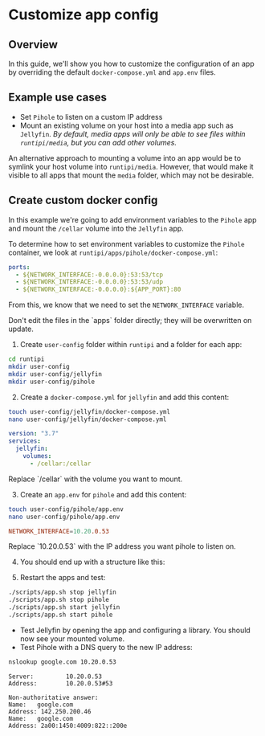 
# Customize app config

## Overview

In this guide, we'll show you how to customize the configuration of an app by overriding the default `docker-compose.yml` and `app.env` files.

## Example use cases

- Set `Pihole` to listen on a custom IP address
- Mount an existing volume on your host into a media app such as `Jellyfin`. *By default, media apps will only be able to see files within `runtipi/media`, but you can add other volumes.*

An alternative approach to mounting a volume into an app would be to symlink your host volume into `runtipi/media`. However, that would make it visible to all apps that mount the `media` folder, which may not be desirable.

## Create custom docker config

In this example we're going to add environment variables to the `Pihole` app and mount the `/cellar` volume into the `Jellyfin` app.

To determine how to set environment variables to customize the `Pihole` container, we look at `runtipi/apps/pihole/docker-compose.yml`:

```yml
ports:
  - ${NETWORK_INTERFACE:-0.0.0.0}:53:53/tcp
  - ${NETWORK_INTERFACE:-0.0.0.0}:53:53/udp
  - ${NETWORK_INTERFACE:-0.0.0.0}:${APP_PORT}:80
```

From this, we know that we need to set the `NETWORK_INTERFACE` variable.

<Callout>
  Don't edit the files in the `apps` folder directly; they will be overwritten on update.
</Callout>

1. Create `user-config` folder within `runtipi` and a folder for each app:
```bash
cd runtipi
mkdir user-config
mkdir user-config/jellyfin
mkdir user-config/pihole
```

2. Create a `docker-compose.yml` for `jellyfin` and add this content:

```bash
touch user-config/jellyfin/docker-compose.yml
nano user-config/jellyfin/docker-compose.yml
```

```yml
version: "3.7"
services:
  jellyfin:
    volumes:
      - /cellar:/cellar
```

<Callout>
  Replace `/cellar` with the volume you want to mount.
</Callout>

3. Create an `app.env` for `pihole` and add this content:

```bash
touch user-config/pihole/app.env
nano user-config/pihole/app.env
```

```conf
NETWORK_INTERFACE=10.20.0.53
```

<Callout>
  Replace `10.20.0.53` with the IP address you want pihole to listen on.
</Callout>

4. You should end up with a structure like this:

<FileTree>
    <FileTree.Folder name="runtipi" defaultOpen>
        <FileTree.Folder name="app-data" />
        <FileTree.Folder name="apps" />
        <FileTree.Folder name="user-config" defaultOpen>
            <FileTree.Folder name="jellyfin" defaultOpen>
                <FileTree.File name="docker-compose.yml" />
            </FileTree.Folder>
            <FileTree.Folder name="pihole" defaultOpen>
                <FileTree.File name="app.env" />
            </FileTree.Folder>
        </FileTree.Folder>
    </FileTree.Folder>
</FileTree>

5. Restart the apps and test:

```bash
./scripts/app.sh stop jellyfin
./scripts/app.sh stop pihole
./scripts/app.sh start jellyfin
./scripts/app.sh start pihole
```

- Test Jellyfin by opening the app and configuring a library. You should now see your mounted volume.
- Test Pihole with a DNS query to the new IP address:

```bash
nslookup google.com 10.20.0.53
```

```
Server:         10.20.0.53
Address:        10.20.0.53#53

Non-authoritative answer:
Name:   google.com
Address: 142.250.200.46
Name:   google.com
Address: 2a00:1450:4009:822::200e
```
